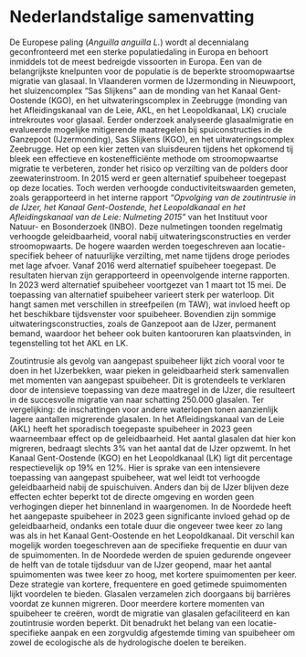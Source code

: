 \bdutch

# Nederlandstalige samenvatting {.unnumbered}

De Europese paling (*Anguilla anguilla L.*) wordt al decennialang geconfronteerd met een sterke populatiedaling in Europa en behoort inmiddels tot de meest bedreigde vissoorten in Europa. Een van de belangrijkste knelpunten voor de populatie is de beperkte stroomopwaartse migratie van glasaal. In Vlaanderen vormen de IJzermonding in Nieuwpoort, het sluizencomplex "Sas Slijkens" aan de monding van het Kanaal Gent-Oostende (KGO), en het uitwateringscomplex in Zeebrugge (monding van het Afleidingskanaal van de Leie, AKL, en het Leopoldkanaal, LK) cruciale intrekroutes voor glasaal. Eerder onderzoek analyseerde glasaalmigratie en evalueerde mogelijke mitigerende maatregelen bij spuiconstructies in de Ganzepoot (IJzermonding), Sas Slijkens (KGO), en het uitwateringscomplex Zeebrugge. Het op een kier zetten van sluisdeuren tijdens het opkomend tij bleek een effectieve en kostenefficiënte methode om stroomopwaartse migratie te verbeteren, zonder het risico op verzilting van de polders door zeewaterinstroom. In 2015 werd er geen alternatief spuibeheer toegepast op deze locaties. Toch werden verhoogde conductiviteitswaarden gemeten, zoals gerapporteerd in het interne rapport *“Opvolging van de zoutintrusie in de IJzer, het Kanaal Gent-Oostende, het Leopoldkanaal en het Afleidingskanaal van de Leie: Nulmeting 2015”* van het Instituut voor Natuur- en Bosonderzoek (INBO). Deze nulmetingen toonden regelmatig verhoogde geleidbaarheid, vooral nabij uitwateringsconstructies en verder stroomopwaarts. De hogere waarden werden toegeschreven aan locatie-specifiek beheer of natuurlijke verzilting, met name tijdens droge periodes met lage afvoer. Vanaf 2016 werd alternatief spuibeheer toegepast. De resultaten hiervan zijn gerapporteerd in opeenvolgende interne rapporten. In 2023 werd alternatief spuibeheer voortgezet van 1 maart tot 15 mei. De toepassing van alternatief spuibeheer varieert sterk per waterloop. Dit hangt samen met verschillen in streefpeilen (m TAW), wat invloed heeft op het beschikbare tijdsvenster voor spuibeheer. Bovendien zijn sommige uitwateringsconstructies, zoals de Ganzepoot aan de IJzer, permanent bemand, waardoor het beheer ook buiten kantooruren kan plaatsvinden, in tegenstelling tot het AKL en LK.

Zoutintrusie als gevolg van aangepast spuibeheer lijkt zich vooral voor te doen in het IJzerbekken, waar pieken in geleidbaarheid sterk samenvallen met momenten van aangepast spuibeheer. Dit is grotendeels te verklaren door de intensieve toepassing van deze maatregel in de IJzer, die resulteert in de succesvolle migratie van naar schatting 250.000 glasalen. Ter vergelijking: de inschattingen voor andere waterlopen tonen aanzienlijk lagere aantallen migrerende glasalen. In het Afleidingskanaal van de Leie (AKL) heeft het sporadisch toegepaste spuibeheer in 2023 geen waarneembaar effect op de geleidbaarheid. Het aantal glasalen dat hier kon migreren, bedraagt slechts 3% van het aantal dat de IJzer opzwemt. In het Kanaal Gent-Oostende (KGO) en het Leopoldkanaal (LK) ligt dit percentage respectievelijk op 19% en 12%. Hier is sprake van een intensievere toepassing van aangepast spuibeheer, wat wel leidt tot verhoogde geleidbaarheid nabij de spuischuiven. Anders dan bij de IJzer blijven deze effecten echter beperkt tot de directe omgeving en worden geen verhogingen dieper het binnenland in waargenomen. In de Noordede heeft het aangepaste spuibeheer in 2023 geen significante invloed gehad op de geleidbaarheid, ondanks een totale duur die ongeveer twee keer zo lang was als in het Kanaal Gent-Oostende en het Leopoldkanaal. Dit verschil kan mogelijk worden toegeschreven aan de specifieke frequentie en duur van de spuimomenten. In de Noordede werden de spuien gedurende ongeveer de helft van de totale tijdsduur van de IJzer geopend, maar het aantal spuimomenten was twee keer zo hoog, met kortere spuimomenten per keer. Deze strategie van kortere, frequentere en goed getimede spuimomenten lijkt voordelen te bieden. Glasalen verzamelen zich doorgaans bij barrières voordat ze kunnen migreren. Door meerdere kortere momenten van spuibeheer te creëren, wordt de migratie van glasalen gefaciliteerd en kan zoutintrusie worden beperkt. Dit benadrukt het belang van een locatie-specifieke aanpak en een zorgvuldig afgestemde timing van spuibeheer om zowel de ecologische als de hydrologische doelen te bereiken.

\edutch
